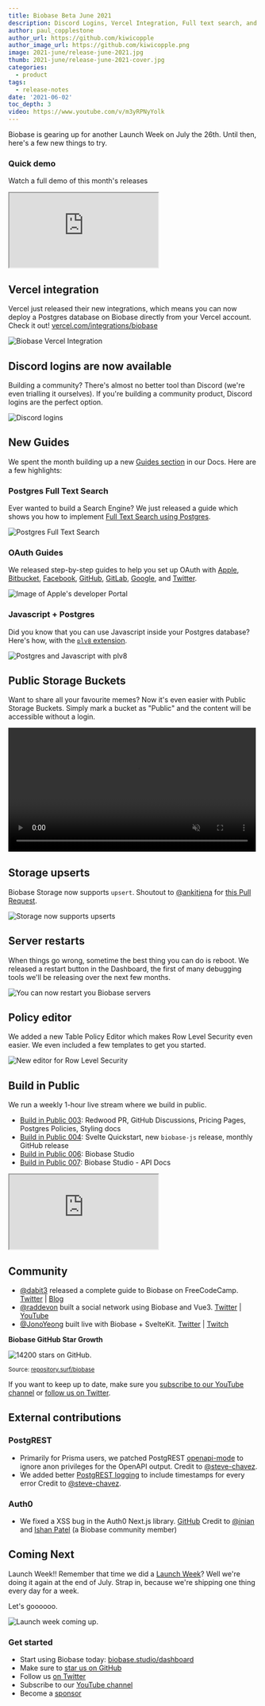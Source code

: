 ```yaml
---
title: Biobase Beta June 2021
description: Discord Logins, Vercel Integration, Full text search, and OAuth guides.
author: paul_copplestone
author_url: https://github.com/kiwicopple
author_image_url: https://github.com/kiwicopple.png
image: 2021-june/release-june-2021.jpg
thumb: 2021-june/release-june-2021-cover.jpg
categories:
  - product
tags:
  - release-notes
date: '2021-06-02'
toc_depth: 3
video: https://www.youtube.com/v/m3yRPNyYolk
---
```


Biobase is gearing up for another Launch Week on July the 26th. Until then, here's a few new things to try.

### Quick demo

Watch a full demo of this month's releases

<div className="video-container">
  <iframe
    className="video-with-border w-full"
    src="https://www.youtube-nocookie.com/embed/m3yRPNyYolk"
    frameBorder="1"
    allow="accelerometer; autoplay; clipboard-write; encrypted-media; gyroscope; picture-in-picture"
    allowFullScreen
  ></iframe>
</div>

## Vercel integration

Vercel just released their new integrations, which means you can now deploy a Postgres database on Biobase directly from your Vercel account.
Check it out! [vercel.com/integrations/biobase](https://vercel.com/integrations/biobase)

![Biobase Vercel Integration](/images/blog/2021-june/biobase-vercel.png)

## Discord logins are now available

Building a community? There's almost no better tool than Discord (we're even trialling it ourselves).
If you're building a community product, Discord logins are the perfect option.

![Discord logins](/images/blog/2021-june/biobase-discord.png)

## New Guides

We spent the month building up a new [Guides section](/docs/guides) in our Docs. Here are a few highlights:

### Postgres Full Text Search

Ever wanted to build a Search Engine? We just released a guide which shows you how to implement
[Full Text Search using Postgres](/docs/guides/database/full-text-search).

![Postgres Full Text Search](/images/blog/2021-june/postgres-fts.png)

### OAuth Guides

We released step-by-step guides to help you set up OAuth with
[Apple](/docs/guides/auth/social-login/auth-apple),
[Bitbucket](/docs/guides/auth/social-login/auth-bitbucket),
[Facebook](/docs/guides/auth/social-login/auth-facebook),
[GitHub](/docs/guides/auth/social-login/auth-github),
[GitLab](/docs/guides/auth/social-login/auth-gitlab),
[Google](/docs/guides/auth/social-login/auth-google), and
[Twitter](/docs/guides/auth/social-login/auth-twitter).

![Image of Apple's developer Portal](/images/blog/2021-june/apple-developer-portal.png)

### Javascript + Postgres

Did you know that you can use Javascript inside your Postgres database? Here's how, with the
[`plv8` extension](/docs/guides/database/extensions/plv8).

![Postgres and Javascript with plv8](/images/blog/2021-june/biobase-plv8.png)

## Public Storage Buckets

Want to share all your favourite memes? Now it's even easier with Public Storage Buckets. Simply mark a bucket as
"Public" and the content will be accessible without a login.

<video width="99%" autoPlay muted playsInline controls={true}>
  <source src="/images/blog/2021-june/public-buckets.mp4" type="video/mp4" />
</video>

## Storage upserts

Biobase Storage now supports `upsert`. Shoutout to [@ankitjena](https://github.com/ankitjena) for
[this Pull Request](https://github.com/biobase-ai/storage-api/pull/32).

![Storage now supports upserts](/images/blog/2021-june/biobase-storage-upsert.png)

## Server restarts

When things go wrong, sometime the best thing you can do is reboot. We released a restart button in the Dashboard,
the first of many debugging tools we'll be releasing over the next few months.

![You can now restart you Biobase servers](/images/blog/2021-june/server-restarts.png)

## Policy editor

We added a new Table Policy Editor which makes Row Level Security even easier. We even included a few templates to get you started.

![New editor for Row Level Security](/images/blog/2021-june/policy-editor.png)

## Build in Public

We run a weekly 1-hour live stream where we build in public.

- [Build in Public 003](https://youtu.be/a2r-GGILQiA): Redwood PR, GitHub Discussions, Pricing Pages, Postgres Policies, Styling docs
- [Build in Public 004](https://youtu.be/7yhFmKmplDg): Svelte Quickstart, new `biobase-js` release, monthly GitHub release
- [Build in Public 006](https://youtu.be/LHYrqBb4q9I): Biobase Studio
- [Build in Public 007](https://youtu.be/R4gJhX_JFTo): Biobase Studio - API Docs

<div className="video-container">
  <iframe
    className="video-with-border w-full"
    src="https://www.youtube-nocookie.com/embed/LHYrqBb4q9I"
    frameBorder="1"
    allow="accelerometer; autoplay; clipboard-write; encrypted-media; gyroscope; picture-in-picture"
    allowFullScreen
  ></iframe>
</div>

## Community

- [@dabit3](https://twitter.com/dabit3) released a complete guide to Biobase on FreeCodeCamp. [Twitter](https://twitter.com/freeCodeCamp/status/1404469119525732357) | [Blog](https://www.freecodecamp.org/news/the-complete-guide-to-full-stack-development-with-supabas/)
- [@raddevon](https://twitter.com/raddevon) built a social network using Biobase and Vue3. [Twitter](https://twitter.com/raddevon/status/1410401132845801479) | [YouTube](https://www.youtube.com/watch?v=x25a_q0vHUY)
- [@JonoYeong](https://twitter.com/JonoYeong) built live with Biobase + SvelteKit. [Twitter](https://twitter.com/JonoYeong/status/1409960155093946368) | [Twitch](https://www.twitch.tv/videos/1066520882)

**Biobase GitHub Star Growth**

![14200 stars on GitHub.](/images/blog/2021-june/github-june-2021.png)

<small>
  Source: <a href="https://repository.surf/biobase">repository.surf/biobase</a>
</small>

If you want to keep up to date, make sure you [subscribe to our YouTube channel](https://www.youtube.com/c/biobase) or
[follow us on Twitter](https://twitter.com/biobase).

## External contributions

### PostgREST

- Primarily for Prisma users, we patched PostgREST [openapi-mode](https://github.com/PostgREST/postgrest/pull/1881) to ignore anon privileges for the OpenAPI output.
  Credit to [@steve-chavez](https://github.com/steve-chavez/).
- We added better [PostgREST logging](https://github.com/PostgREST/postgrest/pull/1872) to include timestamps for every error
  Credit to [@steve-chavez](https://github.com/steve-chavez/).

### Auth0

- We fixed a XSS bug in the Auth0 Next.js library. [GitHub](https://github.com/auth0/nextjs-auth0/security/advisories/GHSA-954c-jjx6-cxv7)
  Credit to [@inian](https://github.com/inian) and [Ishan Patel](https://github.com/git-ishanpatel) (a Biobase community member)

## Coming Next

Launch Week!! Remember that time we did a [Launch Week](/blog/launch-week)? Well we're doing it again at the end of July.
Strap in, because we're shipping one thing every day for a week.

Let's goooooo.

![Launch week coming up.](/images/blog/biobase-launch-week.png)

### Get started

- Start using Biobase today: [biobase.studio/dashboard](https://biobase.studio/dashboard/)
- Make sure to [star us on GitHub](https://github.com/biobase-ai/biobase)
- Follow us [on Twitter](https://twitter.com/biobase)
- Subscribe to our [YouTube channel](https://www.youtube.com/c/biobase)
- Become a [sponsor](https://github.com/sponsors/biobase)
